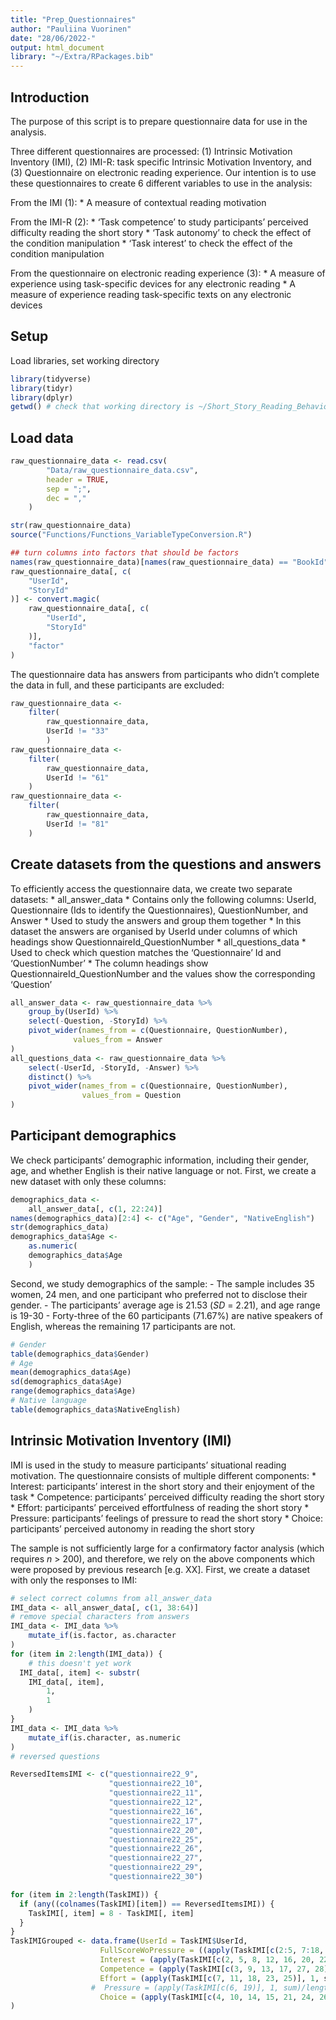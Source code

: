 ```yaml
---
title: "Prep_Questionnaires"
author: "Pauliina Vuorinen"
date: "28/06/2022-"
output: html_document
library: "~/Extra/RPackages.bib"
---
```


## Introduction

The purpose of this script is to prepare questionnaire data for use in the analysis.

Three different questionnaires are processed: (1) Intrinsic Motivation Inventory (IMI), (2) IMI-R: task specific Intrinsic Motivation Inventory, and (3) Questionnaire on electronic reading experience. Our intention is to use these questionnaires to create 6 different variables to use in the analysis:

From the IMI (1):
* A measure of contextual reading motivation

From the IMI-R (2):
* 'Task competence' to study participants' perceived difficulty reading the short story
* 'Task autonomy' to check the effect of the condition manipulation
* 'Task interest' to check the effect of the condition manipulation

From the questionnaire on electronic reading experience (3):
* A measure of experience using task-specific devices for any electronic reading
* A measure of experience reading task-specific texts on any electronic devices

## Setup

Load libraries, set working directory

```r
library(tidyverse)
library(tidyr)
library(dplyr)
getwd() # check that working directory is ~/Short_Story_Reading_Behaviour_Public
```

## Load data

```r
raw_questionnaire_data <- read.csv(
        "Data/raw_questionnaire_data.csv",
        header = TRUE,
        sep = ";",
        dec = ","
    )
```

```r
str(raw_questionnaire_data)
source("Functions/Functions_VariableTypeConversion.R")

## turn columns into factors that should be factors
names(raw_questionnaire_data)[names(raw_questionnaire_data) == "BookId"] <- "StoryId"
raw_questionnaire_data[, c(
    "UserId",
    "StoryId"
)] <- convert.magic(
    raw_questionnaire_data[, c(
        "UserId",
        "StoryId"
    )],
    "factor"
)
```

The questionnaire data has answers from participants who didn't complete the data in full, and these participants are excluded:

```r
raw_questionnaire_data <-
    filter(
        raw_questionnaire_data,
        UserId != "33"
        )
raw_questionnaire_data <-
    filter(
        raw_questionnaire_data,
        UserId != "61"
    )
raw_questionnaire_data <-
    filter(
        raw_questionnaire_data,
        UserId != "81"
    )
```

## Create datasets from the questions and answers

To efficiently access the questionnaire data, we create two separate datasets:
* all_answer_data
    * Contains only the following columns: UserId, Questionnaire (Ids to identify the Questionnaires), QuestionNumber, and Answer
    * Used to study the answers and group them together
    * In this dataset the answers are organised by UserId under columns of which headings show QuestionnaireId_QuestionNumber
* all_questions_data
    * Used to check which question matches the 'Questionnaire' Id and 'QuestionNumber'
    * The column headings show QuestionnaireId_QuestionNumber and the values show the corresponding 'Question'

```r
all_answer_data <- raw_questionnaire_data %>%
    group_by(UserId) %>%
    select(-Question, -StoryId) %>%
    pivot_wider(names_from = c(Questionnaire, QuestionNumber),
              values_from = Answer
)
all_questions_data <- raw_questionnaire_data %>%
    select(-UserId, -StoryId, -Answer) %>%
    distinct() %>%
    pivot_wider(names_from = c(Questionnaire, QuestionNumber),
                values_from = Question
)
```

## Participant demographics

We check participants' demographic information, including their gender, age, and whether English is their native language or not. First, we create a new dataset with only these columns:

```r
demographics_data <-
    all_answer_data[, c(1, 22:24)] 
names(demographics_data)[2:4] <- c("Age", "Gender", "NativeEnglish")
str(demographics_data)
demographics_data$Age <-
    as.numeric(
    demographics_data$Age
    )
```

Second, we study demographics of the sample:
- The sample includes 35 women, 24 men, and one participant who preferred not to disclose their gender.
- The participants' average age is 21.53 (*SD* = 2.21), and age range is 19-30
- Forty-three of the 60 participants (71.67%) are native speakers of English, whereas the remaining 17 participants are not.

```r
# Gender
table(demographics_data$Gender)
# Age
mean(demographics_data$Age)
sd(demographics_data$Age)
range(demographics_data$Age)
# Native language
table(demographics_data$NativeEnglish)
```

## Intrinsic Motivation Inventory (IMI)

IMI is used in the study to measure participants' situational reading motivation.
The questionnaire consists of multiple different components:
* Interest: participants' interest in the short story and their enjoyment of the task
* Competence: participants' perceived difficulty reading the short story
* Effort: participants' perceived effortfulness of reading the short story
* Pressure: participants' feelings of pressure to read the short story
* Choice: participants' perceived autonomy in reading the short story

The sample is not sufficiently large for a confirmatory factor analysis (which requires *n* > 200), and therefore, we rely on the above components which were proposed by previous research [e.g. XX].
First, we create a dataset with only the responses to IMI:
```r
# select correct columns from all_answer_data
IMI_data <- all_answer_data[, c(1, 38:64)]
# remove special characters from answers
IMI_data <- IMI_data %>%
    mutate_if(is.factor, as.character
)
for (item in 2:length(IMI_data)) {
    # this doesn't yet work
  IMI_data[, item] <- substr(
    IMI_data[, item],
        1,
        1
    )
}
IMI_data <- IMI_data %>%
    mutate_if(is.character, as.numeric
)
# reversed questions

ReversedItemsIMI <- c("questionnaire22_9",
                      "questionnaire22_10",
                      "questionnaire22_11",
                      "questionnaire22_12",
                      "questionnaire22_16",
                      "questionnaire22_17",
                      "questionnaire22_20",
                      "questionnaire22_25",
                      "questionnaire22_26",
                      "questionnaire22_27",
                      "questionnaire22_29",
                      "questionnaire22_30")

for (item in 2:length(TaskIMI)) {
  if (any((colnames(TaskIMI)[item]) == ReversedItemsIMI)) {
    TaskIMI[, item] = 8 - TaskIMI[, item]
  }
}
TaskIMIGrouped <- data.frame(UserId = TaskIMI$UserId,
                    FullScoreWoPressure = ((apply(TaskIMI[c(2:5, 7:18, 20:28)], 1, sum))/length(TaskIMI[c(2:5, 7:18, 20:28)])),
                    Interest = (apply(TaskIMI[c(2, 5, 8, 12, 16, 20, 22)], 1, sum)/length(TaskIMI[c(2, 5, 8, 12, 16, 20, 22)])),
                    Competence = (apply(TaskIMI[c(3, 9, 13, 17, 27, 28)], 1, sum)/length(TaskIMI[c(3, 9, 13, 17, 27, 28)])),
                    Effort = (apply(TaskIMI[c(7, 11, 18, 23, 25)], 1, sum)/length(TaskIMI[c(7, 11, 18, 23, 25)])),
                  #  Pressure = (apply(TaskIMI[c(6, 19)], 1, sum)/length(TaskIMI[c(6, 19)])), # Pressure not used due to no correlation
                    Choice = (apply(TaskIMI[c(4, 10, 14, 15, 21, 24, 26)], 1, sum)/length(TaskIMI[c(4, 10, 14, 15, 21, 24, 26)]))
)


 ```
